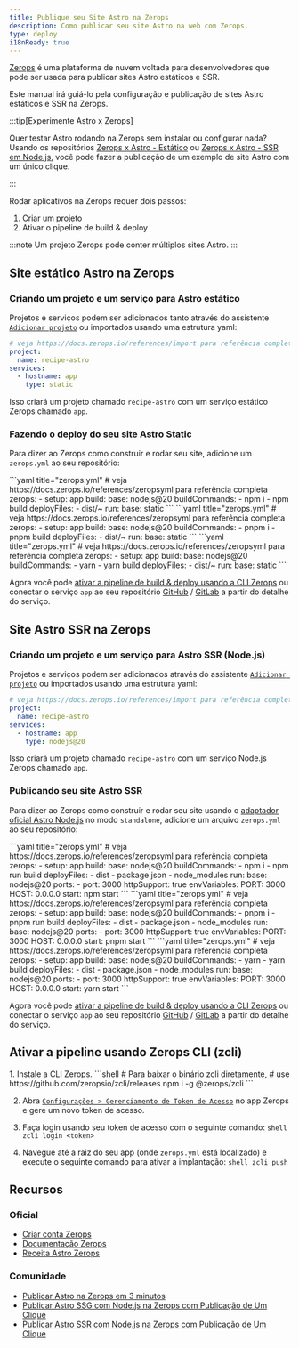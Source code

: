 ```yaml
---
title: Publique seu Site Astro na Zerops  
description: Como publicar seu site Astro na web com Zerops.
type: deploy
i18nReady: true
---
```


[Zerops](https://zerops.io/) é uma plataforma de nuvem voltada para desenvolvedores que pode ser usada para publicar sites Astro estáticos e SSR.

Este manual irá guiá-lo pela configuração e publicação de sites Astro estáticos e SSR na Zerops.


:::tip[Experimente Astro x Zerops]

Quer testar Astro rodando na Zerops sem instalar ou configurar nada? Usando os repositórios [Zerops x Astro - Estático](https://github.com/zeropsio/recipe-astro-static) ou [Zerops x Astro - SSR em Node.js](https://github.com/zeropsio/recipe-astro-nodejs), você pode fazer a publicação de um exemplo de site Astro com um único clique.

:::

Rodar aplicativos na Zerops requer dois passos:  
1. Criar um projeto
2. Ativar o pipeline de build & deploy

:::note
Um projeto Zerops pode conter múltiplos sites Astro.
:::

## Site estático Astro na Zerops

### Criando um projeto e um serviço para Astro estático  
Projetos e serviços podem ser adicionados tanto através do assistente [`Adicionar projeto`](https://app.zerops.io/dashboard/project-add) ou importados usando uma estrutura yaml:

```yaml
# veja https://docs.zerops.io/references/import para referência completa
project:
  name: recipe-astro
services:
  - hostname: app
    type: static
```

Isso criará um projeto chamado `recipe-astro` com um serviço estático Zerops chamado `app`.

### Fazendo o deploy do seu site Astro Static

Para dizer ao Zerops como construir e rodar seu site, adicione um `zerops.yml` ao seu repositório:

  <PackageManagerTabs>
    <Fragment slot="npm">
    ```yaml title="zerops.yml"
    # veja https://docs.zerops.io/references/zeropsyml para referência completa
    zerops:
      - setup: app
        build:
          base: nodejs@20
          buildCommands:
            - npm i
            - npm build
          deployFiles:
            - dist/~
        run:
          base: static
    ```
    </Fragment>
    <Fragment slot="pnpm">
    ```yaml title="zerops.yml"
    # veja https://docs.zerops.io/references/zeropsyml para referência completa
    zerops:
      - setup: app
        build:
          base: nodejs@20
          buildCommands:
            - pnpm i
            - pnpm build
          deployFiles:
            - dist/~
        run:
          base: static
    ```
    </Fragment>
    <Fragment slot="yarn">
    ```yaml title="zerops.yml"
    # veja https://docs.zerops.io/references/zeropsyml para referência completa
    zerops:
      - setup: app
        build:
          base: nodejs@20
          buildCommands:
            - yarn
            - yarn build
          deployFiles:
            - dist/~
        run:
          base: static
    ```
    </Fragment>
  </PackageManagerTabs>

Agora você pode [ativar a pipeline de build & deploy usando a CLI Zerops](#trigger-the-pipeline-using-zerops-cli-zcli) ou conectar o serviço `app` ao seu repositório [GitHub](https://docs.zerops.io/references/github-integration/) / [GitLab](https://docs.zerops.io/references/gitlab-integration) a partir do detalhe do serviço.


## Site Astro SSR na Zerops

### Criando um projeto e um serviço para Astro SSR (Node.js)
Projetos e serviços podem ser adicionados através do assistente [`Adicionar projeto`](https://app.zerops.io/dashboard/project-add) ou importados usando uma estrutura yaml:

```yaml
# veja https://docs.zerops.io/references/import para referência completa
project:
  name: recipe-astro
services:
  - hostname: app
    type: nodejs@20
```

Isso criará um projeto chamado `recipe-astro` com um serviço Node.js Zerops chamado `app`.

### Publicando seu site Astro SSR

Para dizer ao Zerops como construir e rodar seu site usando o [adaptador oficial Astro Node.js](/pt-br/guides/integrations-guide/node/) no modo `standalone`, adicione um arquivo `zerops.yml` ao seu repositório:


  <PackageManagerTabs>
    <Fragment slot="npm">
    ```yaml title="zerops.yml"
    # veja https://docs.zerops.io/references/zeropsyml para referência completa
    zerops:
      - setup: app
        build:
          base: nodejs@20
          buildCommands:
            - npm i
            - npm run build
          deployFiles:
            - dist
            - package.json
            - node_modules
        run:
          base: nodejs@20
          ports:
            - port: 3000
              httpSupport: true
          envVariables:
            PORT: 3000
            HOST: 0.0.0.0
          start: npm start
    ```
    </Fragment>
    <Fragment slot="pnpm">
    ```yaml title="zerops.yml"
    # veja https://docs.zerops.io/references/zeropsyml para referência completa
    zerops:
      - setup: app
        build:
          base: nodejs@20
          buildCommands:
            - pnpm i
            - pnpm run build
          deployFiles:
            - dist
            - package.json
            - node_modules
        run:
          base: nodejs@20
          ports:
            - port: 3000
              httpSupport: true
          envVariables:
            PORT: 3000
            HOST: 0.0.0.0
          start: pnpm start
    ```
    </Fragment>
    <Fragment slot="yarn">
    ```yaml title="zerops.yml"
    # veja https://docs.zerops.io/references/zeropsyml para referência completa
    zerops:
      - setup: app
        build:
          base: nodejs@20
          buildCommands:
            - yarn
            - yarn build
          deployFiles:
            - dist
            - package.json
            - node_modules
        run:
          base: nodejs@20
          ports:
            - port: 3000
              httpSupport: true
          envVariables:
            PORT: 3000
            HOST: 0.0.0.0
          start: yarn start
    ```
    </Fragment>
  </PackageManagerTabs>

Agora você pode [ativar a pipeline de build & deploy usando a CLI Zerops](#trigger-the-pipeline-using-zerops-cli-zcli) ou conectar o serviço `app` ao seu repositório [GitHub](https://docs.zerops.io/references/github-integration/) / [GitLab](https://docs.zerops.io/references/gitlab-integration) a partir do detalhe do serviço.

## Ativar a pipeline usando Zerops CLI (zcli)

<Steps>
1. Instale a CLI Zerops.
		```shell
		# Para baixar o binário zcli diretamente,
		# use https://github.com/zeropsio/zcli/releases
		npm i -g @zerops/zcli
		```

2. Abra [`Configurações > Gerenciamento de Token de Acesso`](https://app.zerops.io/settings/token-management) no app Zerops e gere um novo token de acesso.

3. Faça login usando seu token de acesso com o seguinte comando:
		```shell
		zcli login <token>
		```

4. Navegue até a raiz do seu app (onde `zerops.yml` está localizado) e execute o seguinte comando para ativar a implantação:
		```shell
		zcli push
		```
</Steps>

## Recursos
### Oficial

- [Criar conta Zerops](https://app.zerops.io/registration)
- [Documentação Zerops](https://docs.zerops.io)
- [Receita Astro Zerops](https://app.zerops.io/recipe/astro)

### Comunidade
- [Publicar Astro na Zerops em 3 minutos](https://medium.com/@arjunaditya/how-to-deploy-astro-to-zerops-4230816a62b4)
- [Publicar Astro SSG com Node.js na Zerops com Publicação de Um Clique](https://youtu.be/-4KTa4VWtBE)
- [Publicar Astro SSR com Node.js na Zerops com Publicação de Um Clique](https://youtu.be/eR6b_JnDH6g)